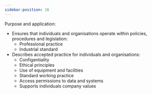 ```yaml
---
sidebar-position: 16
---
```

Purpose and application:
- Ensures that individuals and organisations operate within policies, procedures and legislation:
  - Professional practice
  - Industrial standard
- Describes accepted practice for individuals and organisations:
  - Configentiality
  - Ethical principles
  - Use of equipment and facilities
  - Standard working practice
  - Access permissions to data and systems
  - Supports individuals company values
